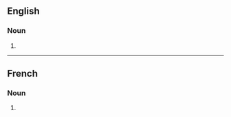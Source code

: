 ==English==

===Noun===
{{head|en|noun form}}

# {{plural of|en|reproduction}}

----

==French==

===Noun===
{{head|fr|noun form|g=f}}

# {{plural of|fr|reproduction}}